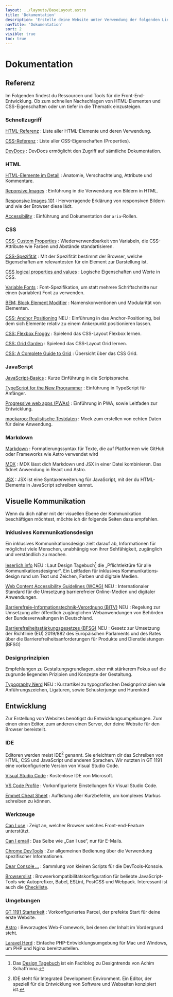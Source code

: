 ```yaml
---
layout: ../layouts/BaseLayout.astro
title: 'Dokumentation'
description: 'Erstelle deine Website unter Verwendung der folgenden Links zu Spezifikationen, Dokumentationen, Workshops und Tools.'
navTitle: 'Dokumentation'
sort: 2
visible: true
toc: true
---
```



# Dokumentation

<Lead text={frontmatter.description} />

## Referenz

Im Folgenden findest du Ressourcen und Tools für die Front-End-Entwicklung. Ob zum schnellen Nachschlagen von HTML-Elementen und CSS-Eigenschaften oder um tiefer in die Thematik einzusteigen.

### Schnellzugriff

[HTML-Referenz](https://developer.mozilla.org/en-US/docs/Web/HTML/Element)
: Liste aller HTML-Elemente und deren Verwendung.

[CSS-Referenz](https://developer.mozilla.org/en-US/docs/Web/CSS/Reference)
: Liste aller CSS-Eigenschaften (Properties).

[DevDocs](https://devdocs.io/)
: <ItemInfo type="tool"/> DevDocs ermöglicht den Zugriff auf sämtliche Dokumentation.

### HTML

[HTML-Elemente im Detail](https://developer.mozilla.org/en-US/docs/Learn/HTML/Introduction_to_HTML/Getting_started#anatomy_of_an_html_element)
: Anatomie, Verschachtelung, Attribute und Kommentare.

[Reponsive Images](https://developer.mozilla.org/en-US/docs/Learn/HTML/Multimedia_and_embedding/Responsive_images)
: Einführung in die Verwendung von Bildern in HTML.

[Responsive Images 101](https://cloudfour.com/thinks/responsive-images-101-definitions/)
: <ItemInfo type="article"/> Hervorragende Erklärung von responsiven Bildern und wie der Browser diese lädt.

[Accessibility](https://developer.mozilla.org/en-US/docs/Web/Accessibility)
: Einführung und Dokumentation der `aria`-Rollen.

### CSS

[CSS: Custom Properties](https://developer.mozilla.org/en-US/docs/Web/CSS/Using_CSS_custom_properties)
: Wiederverwendbarkeit von Variabeln, die CSS-Attribute wie Farben und Abstände standartisieren.

[CSS-Spezifität](https://developer.mozilla.org/en-US/docs/Web/CSS/Specificity)
: Mit der Spezifität bestimmt der Browser, welche Eigenschaften am relevantesten für ein Element zur Darstellung ist.

[CSS logical properties and values](https://developer.mozilla.org/en-US/docs/Web/CSS/CSS_logical_properties_and_values#reference)
: Logische Eigenschaften und Werte in CSS.

[Variable Fonts](https://developer.mozilla.org/en-US/docs/Web/CSS/CSS_Fonts/Variable_Fonts_Guide)
: Font-Spezifikation, um statt mehrere Schriftschnitte nur einen (variablen) Font zu verwenden.

[BEM: Block Element Modifier](http://getbem.com/naming/)
: Namenskonventionen und Modularität von Elementen.

[CSS: Anchor Positioning](https://ishadeed.com/article/anchor-positioning/) <span class="new">NEU</span>
: <ItemInfo type="article"/> Einführung in das Anchor-Positioning, bei dem sich Elemente relativ zu einem Ankerpunkt positionieren lassen.

[CSS: Flexbox Froggy](https://flexboxfroggy.com/#de)
: <ItemInfo type="game"/> Spielend das CSS-Layout Flexbox lernen.

[CSS: Grid Garden](https://cssgridgarden.com/#de)
: <ItemInfo type="game"/> Spielend das CSS-Layout Grid lernen.

[CSS: A Complete Guide to Grid](https://css-tricks.com/snippets/css/complete-guide-grid/)
: <ItemInfo type="game"/> Übersicht über das CSS Grid.

### JavaScript

[JavaScript-Basics](https://developer.mozilla.org/en-US/docs/Learn/Getting_started_with_the_web/JavaScript_basics)
: Kurze Einführung in die Scriptsprache.

[TypeScript for the New Programmer](https://www.typescriptlang.org/docs/handbook/typescript-in-5-minutes.html)
: Einführung in TypeScript für Anfänger.

[Progressive web apps (PWAs)](https://developer.mozilla.org/en-US/docs/Web/Progressive_web_apps)
: Einführung in PWA, sowie Leitfaden zur Entwicklung.

[mockaroo: Realistische Testdaten](https://www.mockaroo.com/)
: <ItemInfo type="tool"/> Mock zum erstellen von echten Daten für deine Anwendung.

### Markdown

[Markdown](https://docs.github.com/de/get-started/writing-on-github/getting-started-with-writing-and-formatting-on-github/basic-writing-and-formatting-syntax)
: Formatierungssyntax für Texte, die auf Plattformen wie GitHub oder Frameworks wie Astro verwendet wird

[MDX](https://mdxjs.com/)
: MDX lässt dich Markdown und JSX in einer Datei kombinieren. Das fidnet Anwendung in React und Astro.

[JSX](https://react.dev/learn/writing-markup-with-jsx)
: JSX ist eine Syntaxerweiterung für JavaScript, mit der du HTML-Elemente in JavaScript schreiben kannst.

## Visuelle Kommunikation

Wenn du dich näher mit der visuellen Ebene der Kommunikation beschäftigen möchtest, möchte ich dir folgende Seiten dazu empfehlen.

### Inklusives Kommunikations&shy;design

Ein inklusives Kommunikations&shy;design zielt darauf ab, Informationen für möglichst viele Menschen, unabhängig von ihrer Sehfähigkeit, zugänglich und verständlich zu machen.

[leserlich.info](https://leserlich.info/) <span class="new">NEU</span>
: Laut Design Tagebuch[^1] die „Pflichtlektüre für alle Kommunikationsdesigner“. Ein Leitfaden für inklusives Kommunikations&shy;design rund um Text und Zeichen, Farben und digitale Medien.

[Web Content Accessibility Guidelines (WCAG)](https://www.w3.org/WAI/standards-guidelines/) <span class="new">NEU</span>
: Internationaler Standard für die Umsetzung barrierefreier Online-Medien und digitaler Anwendungen.

[Barrierefreie-Informationstechnik-Verordnung (BITV)](https://www.gesetze-im-internet.de/bitv_2_0/BJNR184300011.html) <span class="new">NEU</span>
: Regelung zur Umsetzung aller öffentlich zugänglichen Webanwendungen von Behörden der Bundesverwaltungen in Deutschland.

[Barrierefreiheits­stärkungs­gesetzes (BFSG)](https://www.bmas.de/DE/Service/Gesetze-und-Gesetzesvorhaben/barrierefreiheitsstaerkungsgesetz.html) <span class="new">NEU</span>
: Gesetz zur Umsetzung der Richtlinie (EU) 2019/882 des Europäischen Parlaments und des Rates über die Barrierefreiheits­anforderungen für Produkte und Dienstleistungen (BFSG)

### Designprinzipien

Empfehlungen zu Gestaltungsgrundlagen, aber mit stärkerem Fokus auf die zugrunde liegenden Prizipien und Konzepte der Gestaltung.

[Typography Nerd](https://www.typographynerd.de/typografie/) <span class="new">NEU</span>
: Kurzartikel zu typografischen Designprinzipien wie Anführungszeichen, Ligaturen, sowie Schusterjunge und Hurenkind

## Entwicklung

Zur Erstellung von Websites benötigst du Entwicklungsumgebungen. Zum einen einen Editor, zum anderen einen Server, der deine Website für den Browser bereistellt.

### IDE

Editoren werden meist IDE[^2] genannt. Sie erleichtern dir das Schreiben von HTML, CSS und JavaScript und anderen Sprachen. Wir nutzten in GT 1191 eine vorkonfigurierte Version von Visual Studio Code.

[Visual Studio Code](https://code.visualstudio.com/)
: Kostenlose IDE von Microsoft.

[VS Code Profile](https://gist.github.com/macx/c4afc6441561cf8e021d104eed0de505)
: Vorkonfigurierte Einstellungen für Visual Studio Code.

[Emmet Cheat Sheet](https://docs.emmet.io/cheat-sheet/)
: Auflistung aller Kurzbefehle, um komplexes Markus schreiben zu können.

### Werkzeuge

[Can I use](https://caniuse.com/)
: Zeigt an, welcher Browser welches Front-end-Feature unterstützt.

[Can I email](https://www.caniemail.com/)
: Das Selbe wie „Can I use“, nur für E-Mails.

[Chrome DevTools](https://developer.chrome.com/docs/devtools/overview/)
: Zur allgemeinen Bedienung über die Verwendung spezifischer Informationen.

[Dear Console&#x202f;…](https://codepo8.github.io/dearconsole/)
: Sammlung von kleinen Scripts für die DevTools-Konsole.

[Browserslist](https://browsersl.ist/)
: Browserkompatibilitätskonfiguration für beliebte JavaScript-Tools wie Autoprefixer, Babel, ESLint, PostCSS und Webpack. Interessant ist auch die [Checkliste](https://browserslist.dev/).

### Umgebungen

[GT 1191 Starterkeit](/starterkit)
: Vorkonfiguriertes Parcel, der prefekte Start für deine erste Website.

[Astro](https://astro.build/)
: Bevorzugtes Web-Framework, bei denen der Inhalt im Vordergrund steht.

[Laravel Herd](https://herd.laravel.com/)
: Einfache PHP-Entwicklungsumgebung für Mac und Windows, um PHP und Nginx bereitzustellen.

[^1]: Das [Design Tagebuch](https://www.designtagebuch.de/leserlich-info-leitfaden-fuer-inklusives-kommunikationsdesign/) ist ein Fachblog zu Designtrends von Achim Schaffrinna.

[^2]: IDE steht für Integrated Development Environment. Ein Editor, der speziell für die Entwicklung von Software und Webseiten konzipiert ist.
